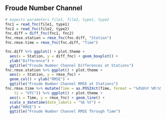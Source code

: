 
## Froude Number Channel

```r
# expects parameters file1, file2, type1, type2
fnc1 = read_fnc(file1, type1)
fnc2 = read_fnc(file2, type2)
fnc.diff = diff_fnc(fnc1, fnc2)
fnc.rmse.station = rmse_fnc(fnc.diff, "Station")
fnc.rmse.time = rmse_fnc(fnc.diff, "Time")

fnc.diff %>% ggplot() + plot.theme +
  aes(x = Station, y = diff_fnc) + geom_boxplot() +
  ylab("Difference") +
  ggtitle("Froude Number Channel Differences at Stations")
fnc.rmse.station %>% ggplot() + plot.theme +
  aes(x = Station, y = rmse_fnc) +
  geom_col() + ylab("RMSE") +
  ggtitle("Froude Number Channel RMSE at Stations")
fnc.rmse.time %>% mutate(Time = as.POSIXct(Time, format = "%d%b%Y %M:%S",
    tz = "UTC")) %>% ggplot() + plot.theme +
  aes(x = Time, y = rmse_fnc) + geom_line() +
  scale_x_datetime(date_labels = "%b %Y") + 
  ylab("RMSE") +
  ggtitle("Froude Number Channel RMSE Through Time")
```
